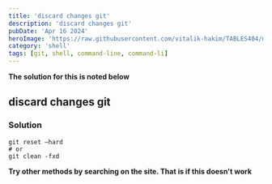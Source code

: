 ```yaml
---
title: 'discard changes git'
description: 'discard changes git'
pubDate: 'Apr 16 2024'
heroImage: 'https://raw.githubusercontent.com/vitalik-hakim/TABLES404/main/error_b/SHELL.jpg'
category: 'shell'
tags: [git, shell, command-line, command-li]
---
```


**The solution for this is noted below**

## discard changes git

### Solution

```shell
git reset –hard
# or
git clean -fxd
```

**Try other methods by searching on the site. That is if this doesn't work**
